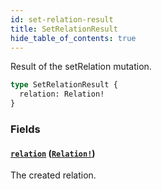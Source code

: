 ```yaml
---
id: set-relation-result
title: SetRelationResult
hide_table_of_contents: true
---
```



Result of the setRelation mutation.

```graphql
type SetRelationResult {
  relation: Relation!
}
```


### Fields

#### [`relation`](#) ([`Relation!`](/docs/directory-api-reference/schema/relations/objects/relation))

The created relation.




